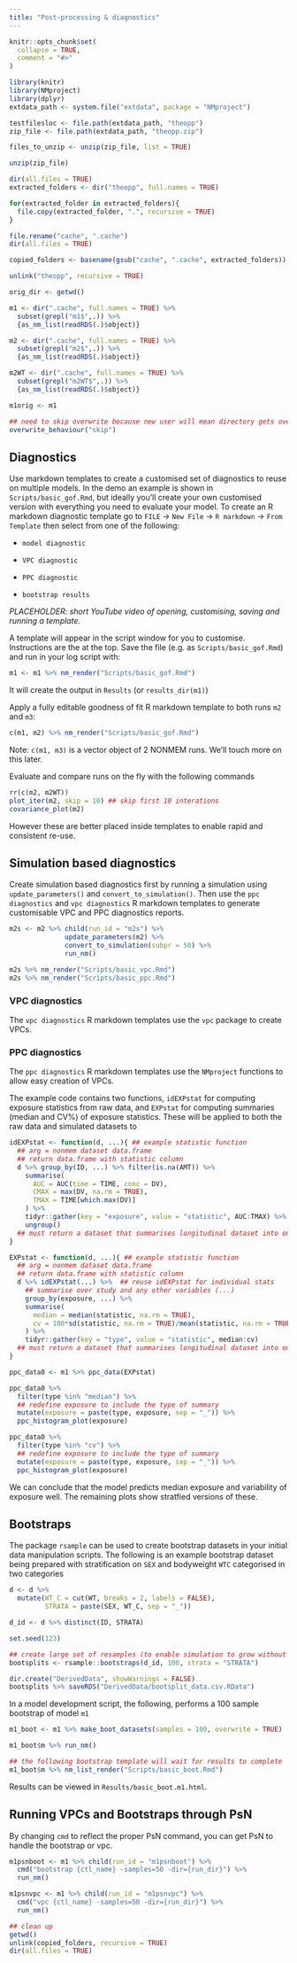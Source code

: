 ```yaml
---
title: "Post-processing & diagnostics"
---
```


```r
knitr::opts_chunk$set(
  collapse = TRUE,
  comment = "#>"
)
```

```r
library(knitr)
library(NMproject)
library(dplyr)
extdata_path <- system.file("extdata", package = "NMproject")

testfilesloc <- file.path(extdata_path, "theopp")
zip_file <- file.path(extdata_path, "theopp.zip")

files_to_unzip <- unzip(zip_file, list = TRUE)

unzip(zip_file)

dir(all.files = TRUE)
extracted_folders <- dir("theopp", full.names = TRUE)

for(extracted_folder in extracted_folders){
  file.copy(extracted_folder, ".", recursive = TRUE)
}

file.rename("cache", ".cache")
dir(all.files = TRUE)

copied_folders <- basename(gsub("cache", ".cache", extracted_folders))

unlink("theopp", recursive = TRUE)

orig_dir <- getwd()

```

```r

m1 <- dir(".cache", full.names = TRUE) %>%
  subset(grepl("m1$",.)) %>%
  {as_nm_list(readRDS(.)$object)}

m2 <- dir(".cache", full.names = TRUE) %>%
  subset(grepl("m2$",.)) %>%
  {as_nm_list(readRDS(.)$object)}

m2WT <- dir(".cache", full.names = TRUE) %>%
  subset(grepl("m2WT$",.)) %>%
  {as_nm_list(readRDS(.)$object)}

m1orig <- m1

## need to skip overwrite because new user will mean directory gets overwriten
overwrite_behaviour("skip") 

```

## Diagnostics

Use markdown templates to create a customised set of diagnostics to reuse on multiple models.  In the demo an example is shown in `Scripts/basic_gof.Rmd`, but ideally you'll create your own customised version with everything you need to evaluate your model. To create an R markdown diagnostic template go to `FILE` -> `New File` -> `R markdown` -> `From Template` then select from one of the following:

- `model diagnostic`

- `VPC diagnostic`

- `PPC diagnostic`

- `bootstrap results`

*PLACEHOLDER: short YouTube video of opening, customising, saving and running a template.*

A template will appear in the script window for you to customise.  Instructions are the at the top.  Save the file (e.g. as `Scripts/basic_gof.Rmd`) and run in your log script with:

```r
m1 <- m1 %>% nm_render("Scripts/basic_gof.Rmd")
```

It will create the output in `Results` (or `results_dir(m1)`)

Apply a fully editable goodness of fit R markdown template to both runs `m2` and `m3`:

```r

c(m1, m2) %>% nm_render("Scripts/basic_gof.Rmd")

```

Note: `c(m1, m3)` is a vector object of 2 NONMEM runs.  We'll touch more on this later.

Evaluate and compare runs on the fly with the following commands

```r
rr(c(m2, m2WT))
plot_iter(m2, skip = 10) ## skip first 10 interations 
covariance_plot(m2)
```

However these are better placed inside templates to enable rapid and consistent re-use.

## Simulation based diagnostics

Create simulation based diagnostics first by running a simulation using `update_parameters()` and `convert_to_simulation()`.  Then use the `ppc diagnostics` and `vpc diagnostics` R markdown templates to generate customisable VPC and PPC diagnostics reports.
  
```r
m2s <- m2 %>% child(run_id = "m2s") %>%
              update_parameters(m2) %>%
              convert_to_simulation(subpr = 50) %>%
              run_nm()

m2s %>% nm_render("Scripts/basic_vpc.Rmd")
m2s %>% nm_render("Scripts/basic_ppc.Rmd")

```

### VPC diagnostics

The `vpc diagnostics` R markdown templates use the `vpc` package to create VPCs.

### PPC diagnostics

The `ppc diagnostics` R markdown templates use the `NMproject` functions to allow easy creation of VPCs.

The example code contains two functions, `idEXPstat` for computing exposure statistics from raw data, and `EXPstat` for computing summaries (median and CV%) of exposure statistics.  These will be applied to both the raw data and simulated datasets to 

```r

idEXPstat <- function(d, ...){ ## example statistic function
  ## arg = nonmem dataset data.frame
  ## return data.frame with statistic column
  d %>% group_by(ID, ...) %>% filter(is.na(AMT)) %>%
    summarise(
      AUC = AUC(time = TIME, conc = DV),
      CMAX = max(DV, na.rm = TRUE),
      TMAX = TIME[which.max(DV)]
    ) %>%
    tidyr::gather(key = "exposure", value = "statistic", AUC:TMAX) %>%
    ungroup()
  ## must return a dataset that summarises longitudinal dataset into one per ID, and must contain a "statistic" column
}

EXPstat <- function(d, ...){ ## example statistic function
  ## arg = nonmem dataset data.frame
  ## return data.frame with statistic column
  d %>% idEXPstat(...) %>%  ## reuse idEXPstat for individual stats
    ## summarise over study and any other variables (...)
    group_by(exposure, ...) %>%
    summarise(
      median = median(statistic, na.rm = TRUE),
      cv = 100*sd(statistic, na.rm = TRUE)/mean(statistic, na.rm = TRUE)
    ) %>%
    tidyr::gather(key = "type", value = "statistic", median:cv)
  ## must return a dataset that summarises longitudinal dataset into one per "cohort", and must contain a "statistic" column
}

```

```r

ppc_data0 <- m1 %>% ppc_data(EXPstat)

ppc_data0 %>%
  filter(type %in% "median") %>%
  ## redefine exposure to include the type of summary
  mutate(exposure = paste(type, exposure, sep = "_")) %>%
  ppc_histogram_plot(exposure)

ppc_data0 %>%
  filter(type %in% "cv") %>%
  ## redefine exposure to include the type of summary
  mutate(exposure = paste(type, exposure, sep = "_")) %>%
  ppc_histogram_plot(exposure)

```

We can conclude that the model predicts median exposure and variability of exposure well. The remaining plots show stratfied versions of these.

## Bootstraps

The package `rsample` can be used to create bootstrap datasets in your initial data manipulation scripts.  The following is an example bootstrap dataset being prepared with stratification on `SEX` and bodyweight `WTC` categorised in two categories  

```r

d <- d %>%
  mutate(WT_C = cut(WT, breaks = 2, labels = FALSE),
         STRATA = paste(SEX, WT_C, sep = "_"))

d_id <- d %>% distinct(ID, STRATA)

set.seed(123)

## create large set of resamples (to enable simulation to grow without ruining seed)
bootsplits <- rsample::bootstraps(d_id, 100, strata = "STRATA")

dir.create("DerivedData", showWarnings = FALSE)
bootsplits %>% saveRDS("DerivedData/bootsplit_data.csv.RData")

```

In a model development script, the following, performs a 100 sample bootstrap of model `m1`

```r

m1_boot <- m1 %>% make_boot_datasets(samples = 100, overwrite = TRUE)

m1_boot$m %>% run_nm()

## the following bootstrap template will wait for results to complete
m1_boot$m %>% nm_list_render("Scripts/basic_boot.Rmd")

```

Results can be viewed in `Results/basic_boot.m1.html`.

## Running VPCs and Bootstraps through PsN

By changing `cmd` to reflect the proper PsN command, you can get PsN to handle the bootstrap or vpc.

```r

m1psnboot <- m1 %>% child(run_id = "m1psnboot") %>%
  cmd("bootstrap {ctl_name} -samples=50 -dir={run_dir}") %>%
  run_nm()

m1psnvpc <- m1 %>% child(run_id = "m1psnvpc") %>%
  cmd("vpc {ctl_name} -samples=50 -dir={run_dir}") %>%
  run_nm()

```


```r
## clean up 
getwd()
unlink(copied_folders, recursive = TRUE)
dir(all.files = TRUE)
```
